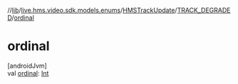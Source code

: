 //[lib](../../../../index)/[live.hms.video.sdk.models.enums](../../index)/[HMSTrackUpdate](../index)/[TRACK_DEGRADED](index)/[ordinal](ordinal)

# ordinal

[androidJvm]\
val [ordinal](ordinal): [Int](https://kotlinlang.org/api/latest/jvm/stdlib/kotlin/-int/index.html)
